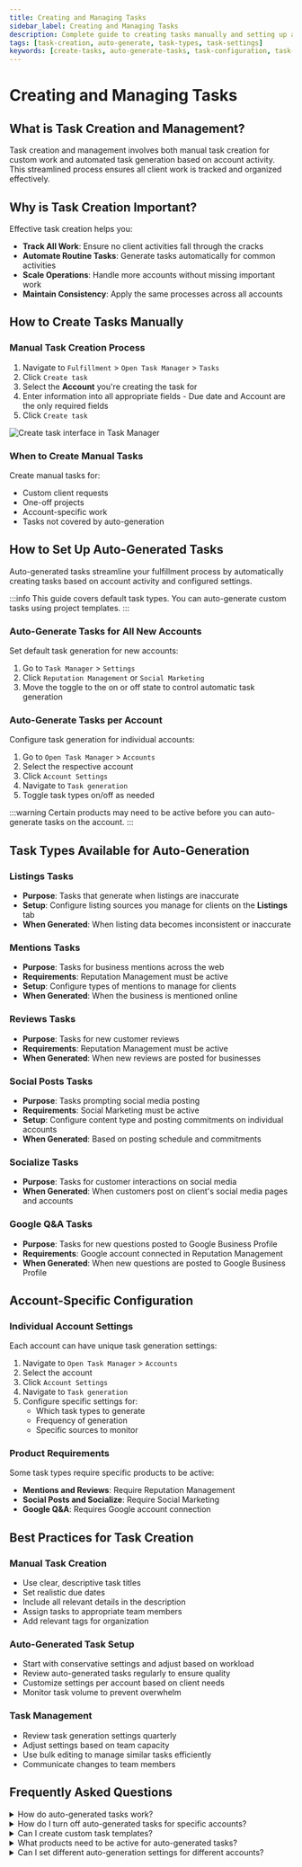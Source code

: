 ```yaml
---
title: Creating and Managing Tasks
sidebar_label: Creating and Managing Tasks
description: Complete guide to creating tasks manually and setting up automatic task generation for different task types and account configurations
tags: [task-creation, auto-generate, task-types, task-settings]
keywords: [create-tasks, auto-generate-tasks, task-configuration, task-types]
---
```


# Creating and Managing Tasks

## What is Task Creation and Management?

Task creation and management involves both manual task creation for custom work and automated task generation based on account activity. This streamlined process ensures all client work is tracked and organized effectively.

## Why is Task Creation Important?

Effective task creation helps you:

- **Track All Work**: Ensure no client activities fall through the cracks
- **Automate Routine Tasks**: Generate tasks automatically for common activities
- **Scale Operations**: Handle more accounts without missing important work
- **Maintain Consistency**: Apply the same processes across all accounts

## How to Create Tasks Manually

### Manual Task Creation Process

1. Navigate to `Fulfillment` > `Open Task Manager` > `Tasks`
2. Click `Create task`
3. Select the **Account** you're creating the task for
4. Enter information into all appropriate fields - Due date and Account are the only required fields
5. Click `Create task`

![Create task interface in Task Manager](./img/task-manager/create-tasks.png)

### When to Create Manual Tasks

Create manual tasks for:
- Custom client requests
- One-off projects
- Account-specific work
- Tasks not covered by auto-generation

## How to Set Up Auto-Generated Tasks

Auto-generated tasks streamline your fulfillment process by automatically creating tasks based on account activity and configured settings.

:::info
This guide covers default task types. You can auto-generate custom tasks using project templates.
:::

### Auto-Generate Tasks for All New Accounts

Set default task generation for new accounts:

1. Go to `Task Manager` > `Settings`
2. Click `Reputation Management` or `Social Marketing`
3. Move the toggle to the on or off state to control automatic task generation

### Auto-Generate Tasks per Account

Configure task generation for individual accounts:

1. Go to `Open Task Manager` > `Accounts`
2. Select the respective account
3. Click `Account Settings`
4. Navigate to `Task generation`
5. Toggle task types on/off as needed

:::warning
Certain products may need to be active before you can auto-generate tasks on the account.
:::

## Task Types Available for Auto-Generation

### Listings Tasks
- **Purpose**: Tasks that generate when listings are inaccurate
- **Setup**: Configure listing sources you manage for clients on the **Listings** tab
- **When Generated**: When listing data becomes inconsistent or inaccurate

### Mentions Tasks
- **Purpose**: Tasks for business mentions across the web
- **Requirements**: Reputation Management must be active
- **Setup**: Configure types of mentions to manage for clients
- **When Generated**: When the business is mentioned online

### Reviews Tasks
- **Purpose**: Tasks for new customer reviews
- **Requirements**: Reputation Management must be active
- **When Generated**: When new reviews are posted for businesses

### Social Posts Tasks
- **Purpose**: Tasks prompting social media posting
- **Requirements**: Social Marketing must be active
- **Setup**: Configure content type and posting commitments on individual accounts
- **When Generated**: Based on posting schedule and commitments

### Socialize Tasks
- **Purpose**: Tasks for customer interactions on social media
- **When Generated**: When customers post on client's social media pages and accounts

### Google Q&A Tasks
- **Purpose**: Tasks for new questions posted to Google Business Profile
- **Requirements**: Google account connected in Reputation Management
- **When Generated**: When new questions are posted to Google Business Profile

## Account-Specific Configuration

### Individual Account Settings

Each account can have unique task generation settings:

1. Navigate to `Open Task Manager` > `Accounts`
2. Select the account
3. Click `Account Settings`
4. Navigate to `Task generation`
5. Configure specific settings for:
   - Which task types to generate
   - Frequency of generation
   - Specific sources to monitor

### Product Requirements

Some task types require specific products to be active:

- **Mentions and Reviews**: Require Reputation Management
- **Social Posts and Socialize**: Require Social Marketing
- **Google Q&A**: Requires Google account connection

## Best Practices for Task Creation

### Manual Task Creation
- Use clear, descriptive task titles
- Set realistic due dates
- Include all relevant details in the description
- Assign tasks to appropriate team members
- Add relevant tags for organization

### Auto-Generated Task Setup
- Start with conservative settings and adjust based on workload
- Review auto-generated tasks regularly to ensure quality
- Customize settings per account based on client needs
- Monitor task volume to prevent overwhelm

### Task Management
- Review task generation settings quarterly
- Adjust settings based on team capacity
- Use bulk editing to manage similar tasks efficiently
- Communicate changes to team members

## Frequently Asked Questions

<details>
<summary>How do auto-generated tasks work?</summary>

Auto-generated tasks are created automatically based on account activity and your configured settings. For example, when new reviews are posted, new mentions appear online, or questions are asked on Google Business Profile, tasks will generate automatically if those task types are enabled for the account.

</details>

<details>
<summary>How do I turn off auto-generated tasks for specific accounts?</summary>

Go to Open Task Manager > Accounts, select the account, click Account Settings, navigate to Task generation, and toggle the specific task types off. You can control this for individual accounts or set defaults for all new accounts in Settings.

</details>

<details>
<summary>Can I create custom task templates?</summary>

While the system doesn't detail custom task creation templates, you can create review response templates for different star ratings and business categories. For other custom tasks, you'll need to create them manually or use the auto-generation features for standard task types.

</details>

<details>
<summary>What products need to be active for auto-generated tasks?</summary>

Mentions and Reviews tasks require Reputation Management to be active. Social Posts and Socialize tasks require Social Marketing to be active. Google Q&A tasks require the Google account to be connected in Reputation Management.

</details>

<details>
<summary>Can I set different auto-generation settings for different accounts?</summary>

Yes, you can configure task generation settings individually for each account in Account Settings > Task generation, or set defaults for all new accounts in the main Settings area.

</details>